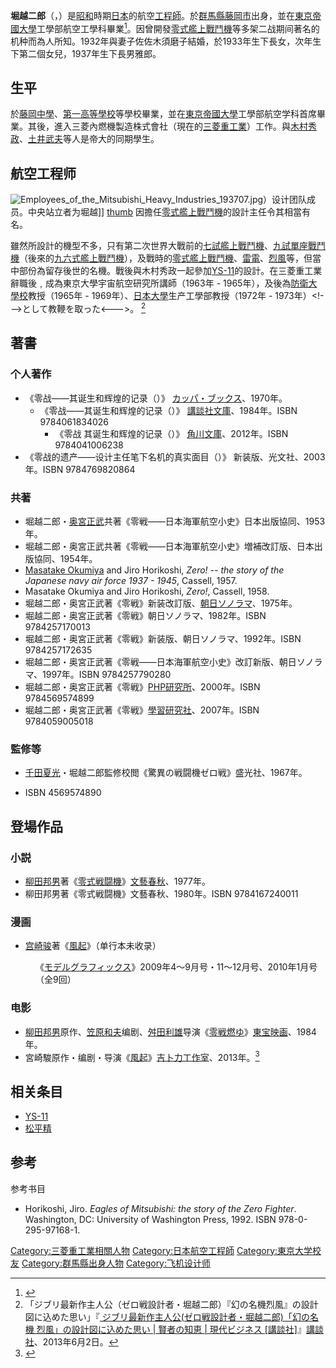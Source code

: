 {{Infobox Engineer
|honorific_prefix=教授
|name = 堀越 二郎<br />（ほりこし じろう）
|別名 =
|image = Jiro Horikoshi.jpg
|画像のサイズ =
|画像の説明 =
|nationality = {{JPN}}
|birth_date = 1903年6月22日
|birth_place = [[大日本帝國|大日本帝國]][[群马县|群马县]][[多野郡|多野郡]]藤岡町（現[[藤岡市|藤岡市]]）
|death_date = {{Death date and age|1982|1|11|1903|6|22}}
|death_place = [[日本|日本]][[東京都|東京都]]
|education = [[東京帝国大学|東京帝国大学]][[工学部|工学部]]
|spouse = 堀越須磨子
|parents =
|children = 堀越雅郎、他5名
|discipline = [[航空工程|航空工程]]
|institutions =
|practice_name = 三菱内燃機製造<br />[[三菱航空機|三菱航空機]]<br />[[三菱重工業|三菱重工業]]<br />[[東京大学|東京大学]]<br />[[防卫大学校|防卫大学校]]<br />[[日本大学|日本大学]]
|雇用者 =
|significant_projects =
|significant_design = [[七試艦上戰鬥機|七試艦上戰鬥機]]的[[設計|設計]]<br />[[九試單座戰鬥機|九試單座戰鬥機]]的設計<br />[[九六式艦載戰鬥機|九六式艦載戰鬥機]]的設計<br />[[零式艦上戰鬥機|零式艦上戰鬥機]]的設計<br />[[雷電戰鬥機|雷電]]的設計<br />[[烈風戰鬥機|烈風]]的設計<br />[[YS-11|YS-11]]的設計
|significant_advance =
|significant_awards = [[從四位|從四位]]・[[勲三等|勲三等]][[旭日章|旭日中綬章]]
|署名 =
}}

'''堀越二郎'''（{{lang-ja|堀越 二郎}}，{{bd|1903年|6月22日|1982年|1月11日}}）是[[昭和|昭和]]時期[[日本|日本]]的航空[[工程師|工程師]]。於[[群馬縣|群馬縣]][[藤岡市|藤岡市]]出身，並在[[東京大學|東京帝國大學]]工學部航空工學科畢業<ref name="Odagiri-Goto">{{cite book
| last = Odagiri
| first = Hiroyuki
| title = Technology and Industrial Development in Japan
| publisher = Clarendon Press, Oxford
| year = 1996
| isbn = 0-19-828802-6
| pages = 215
}}</ref>。因曾開發[[零式艦上戰鬥機|零式艦上戰鬥機]]等多架二战期间著名的机种而為人所知。1932年與妻子佐佐木須磨子結婚，於1933年生下長女，次年生下第二個女兒，1937年生下長男雅郎。

==生平==
於[[群馬縣立藤岡高等學校|藤岡中學]]、[[舊制第一高等學校|第一高等學校]]等學校畢業，並在[[東京大学|東京帝國大學]]工學部航空学科首席畢業。其後，進入三菱內燃機製造株式會社（現在的[[三菱重工業|三菱重工業]]）工作。與[[木村秀政|木村秀政]]、[[土井武夫|土井武夫]]等人是帝大的同期學生。

== 航空工程师 ==
<!--
[[File:A5M_Claude.jpg|thumb]]]]
[[File:A6M3_Zero_N712Z_1.jpg|thumb]]]]
[[File:Mitsubishi_J2M.JPG|thumb]]]]
[[File:Mitsubishi_A7M_Reppu.jpg|thumb]] under construction.]]-->
[[File:Employees_of_the_Mitsubishi_Heavy_Industries_193707.jpg|thumb]]）设计团队成员。中央站立者为堀越]]
[[file:Jiro_Horikoshi_193810.jpg|thumb]]
因擔任[[零式艦上戰鬥機|零式艦上戰鬥機]]的設計主任令其相當有名。

雖然所設計的機型不多，只有第二次世界大戰前的[[七試艦上戰鬥機|七試艦上戰鬥機]]、[[九試單座戰鬥機|九試單座戰鬥機]]（後來的[[九六式艦載戰鬥機|九六式艦上戰鬥機]]），及戰時的[[零式艦上戰鬥機|零式艦上戰鬥機]]、[[J2M|雷電]]、[[A7M烈風|烈風]]等，但當中部份為留存後世的名機。戰後與木村秀政一起參加[[YS-11|YS-11]]的設計。在三菱重工業辭職後﹐成為東京大學宇宙航空研究所講師（1963年 - 1965年），及後為[[防衛大學校|防衛大學校]]教授（1965年 - 1969年）、[[日本大學|日本大學]]生产工學部教授（1972年 - 1973年）<!--->として教鞭を取った<--->。<!--また堀越は、[[F4F_(航空機)|F4F ワイルドキャット]]に対してこのような事を言っている。
* 「1対1なら零戦の勝ち」
* 「1対2なら零戦が苦戦し引き分け」
* 「1対3ならF4Fには歯が立たず、1対5なら零戦の負け」--><!-- ← 堀越さんが書かれたもので読んだ記憶がある文章ではありますが、技師の言であり戦闘については伝聞が入っており、文脈の説明ないし詳細な出典（ページの明示が必要でしょう）無しに、現在の記事の状態で特筆することは問題があると考えます-->
<ref>「ジブリ最新作主人公（ゼロ戦設計者・堀越二郎）『幻の名機烈風』の設計図に込めた思い」『[http://gendai.ismedia.jp/articles/-/35974?page=4 {{Wayback|url=http://gendai.ismedia.jp/articles/-/35974?page=4 |date=20170924023328 }} ジブリ最新作主人公(ゼロ戦設計者・堀越二郎)「幻の名機 烈風」の設計図に込めた思い | 賢者の知恵 | 現代ビジネス <nowiki>[</nowiki>講談社<nowiki>]</nowiki>]』[[講談社|講談社]]、2013年6月2日。</ref>

== 著書 ==
<!--[[file:Zero_Fighter_Plane_Model_21.jpg|thumb]]]]-->

=== 个人著作 ===
* 《零战——其诞生和辉煌的记录（{{lang-ja|零戦――その誕生と栄光の記録}}）》 [[カッパ・ブックス|カッパ・ブックス]]、1970年。
** 《零战——其诞生和辉煌的记录（{{lang-ja|零戦――その誕生と栄光の記録}}）》 [[講談社文庫|講談社文庫]]、1984年。ISBN 9784061834026
*** 《零战 其诞生和辉煌的记录（{{lang-ja|零戦 その誕生と栄光の記録}}）》 [[角川文庫|角川文庫]]、2012年。ISBN 9784041006238
* 《零战的遗产——设计主任笔下名机的真实面目（{{lang-ja|零戦の遺産-設計主務者が綴る名機の素顔}}）》 新装版、光文社、2003年。ISBN 9784769820864

=== 共著 ===
* 堀越二郎・[[奥宮正武|奥宮正武]]共著《零戦――日本海軍航空小史》日本出版協同、1953年。
* 堀越二郎・奥宮正武共著《零戦――日本海軍航空小史》増補改訂版、日本出版協同、1954年。
* [[奥宮正武|Masatake Okumiya]] and Jiro Horikoshi, ''Zero! -- the story of the Japanese navy air force 1937 - 1945'', Cassell, 1957.
* Masatake Okumiya and Jiro Horikoshi, ''Zero!'', Cassell, 1958.
* 堀越二郎・奥宮正武著《零戦》新装改訂版、[[朝日ソノラマ|朝日ソノラマ]]、1975年。
* 堀越二郎・奥宮正武著《零戦》朝日ソノラマ、1982年。ISBN 9784257170013
* 堀越二郎・奥宮正武著《零戦》新装版、朝日ソノラマ、1992年。ISBN 9784257172635
* 堀越二郎・奥宮正武著《零戦――日本海軍航空小史》改訂新版、朝日ソノラマ、1997年。ISBN 9784257790280
* 堀越二郎・奥宮正武著《零戦》[[PHP研究所|PHP研究所]]、2000年。ISBN 9784569574899
* 堀越二郎・奥宮正武著《零戦》[[學習研究社|學習研究社]]、2007年。ISBN 9784059005018

=== 監修等 ===
* [[千田夏光|千田夏光]]・堀越二郎監修校閲《驚異の戦闘機ゼロ戦》盛光社、1967年。

* {{ja}}{{lang|ja|《零戦》 （[[PHP研究所|PHP研究所]]・[[PHP文庫|PHP文庫]]）}} ISBN 4569574890

== 登場作品 ==
=== 小説 ===
* [[柳田邦男|柳田邦男]]著《[[零戦燃ゆ|零式戦闘機]]》[[文藝春秋|文藝春秋]]、1977年。
* 柳田邦男著《零式戦闘機》文藝春秋、1980年。ISBN 9784167240011

=== 漫画 ===
* [[宫崎骏|宫崎骏]]著《[[風起_(漫畫)|風起]]》（单行本未收录）
: 《[[モデルグラフィックス|モデルグラフィックス]]》2009年4〜9月号・11〜12月号、2010年1月号（全9回）

=== 电影 ===
* [[柳田邦男|柳田邦男]]原作、[[笠原和夫_(脚本家)|笠原和夫]]编剧、[[舛田利雄|舛田利雄]]导演《[[零戦燃ゆ|零戦燃ゆ]]》[[東宝映画|東宝映画]]、1984年。
* 宮崎駿原作・编剧・导演《[[風起|風起]]》[[吉卜力工作室|吉卜力工作室]]、2013年。<ref>{{cite web|last=Cangialosi|first=Jason|title=Miyazaki's 'The Wind Rises' Ignites Debate & Japanese Box-Office|url=http://voices.yahoo.com/miyazakis-wind-rises-ignites-debate-japanese-box-12282476.html?cat=37|publisher=Yahoo!|accessdate=15 August 2013|deadurl=yes|archiveurl=https://web.archive.org/web/20140727212120/http://voices.yahoo.com/miyazakis-wind-rises-ignites-debate-japanese-box-12282476.html?cat=37|archivedate=2014年7月27日}}</ref>

== 相关条目 ==
* [[YS-11|YS-11]]
* [[松平精|松平精]]

== 参考 ==
{{reflist}}

;参考书目
{{refbegin}}
* Horikoshi, Jiro. ''Eagles of Mitsubishi: the story of the Zero Fighter''. Washington, DC: University of Washington Press, 1992. ISBN 978-0-295-97168-1.
{{refend}}

{{Authority control}}
{{DEFAULTSORT:Horikoshi Jirou}}
[[Category:三菱重工業相關人物|Category:三菱重工業相關人物]]
[[Category:日本航空工程師|Category:日本航空工程師]]
[[Category:東京大学校友|Category:東京大学校友]]
[[Category:群馬縣出身人物|Category:群馬縣出身人物]]
[[Category:飞机设计师|Category:飞机设计师]]